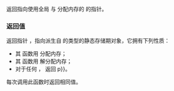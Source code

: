 {{cpp/memory/pmr/title|new_delete_resource}}
{{cpp/memory/navbar}}
{{ddcl|header=memory_resource | since=c++17|
std::pmr::memory_resource* new_delete_resource() noexcept;
}}

返回指向使用全局 {{lc|operator new}} 与 {{lc|operator delete}} 分配内存的 {{tt|memory_resource}} 的指针。

=== 返回值 ===

返回指针 {{tt|p}}，指向派生自 {{lc|std::pmr::memory_resource}} 的类型的静态存储期对象，它拥有下列性质：
* 其 {{tt|allocate()}} 函数用 {{c|::operator new}} 分配内存；
* 其 {{tt|deallocate()}} 函数用 {{c|::operator delete}} 解分配内存；
* 对于任何 {{tt|memory_resource}} {{tt|r}}，{{c|p-&gt;is_equal(r)}} 返回 {{c|&amp;r {{==}} p}}。

每次调用此函数时返回相同值。

{{langlinks|de|en|es|ja|ru}}